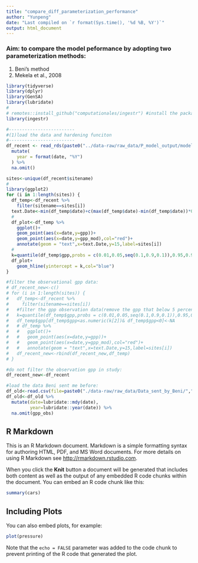 ```yaml
---
title: "compare_diff_parameterization_performance"
author: "Yunpeng"
date: "Last compiled on `r format(Sys.time(), '%d %B, %Y')`"
output: html_document
---
```


### Aim: to compare the model peformance by adopting two parameterization methods:
1) Beni's method    
2) Mekela et al., 2008 

```r
library(tidyverse)
library(dplyr)
library(GenSA)
library(lubridate)
#
# remotes::install_github("computationales/ingestr") #install the package
library(ingestr)

#-------------------------
#(1)load the data and hardening funciton
#-------------------------
df_recent <- read_rds(paste0("../data-raw/raw_data/P_model_output/model_data.rds")) %>%
  mutate(
    year = format(date, "%Y")
  ) %>%
  na.omit()

sites<-unique(df_recent$sitename)
#
library(ggplot2)
for (i in 1:length(sites)) {
  df_temp<-df_recent %>%
    filter(sitename==sites[i])
  text.Date<-min(df_temp$date)+c(max(df_temp$date)-min(df_temp$date))*0.1
  #
  df_plot<-df_temp %>%
    ggplot()+
    geom_point(aes(x=date,y=gpp))+
    geom_point(aes(x=date,y=gpp_mod),col="red")+
    annotate(geom = "text",x=text.Date,y=15,label=sites[i])
  #
  k=quantile(df_temp$gpp,probs = c(0.01,0.05,seq(0.1,0.9,0.1)),0.95,0.99)
  df_plot+
    geom_hline(yintercept = k,col="blue")
}

#filter the observational gpp data:
# df_recent_new<-c()
# for (i in 1:length(sites)) {
#   df_temp<-df_recent %>%
#     filter(sitename==sites[i])
#   #filter the gpp observation data(remove the gpp that below 5 percentile and negative):
#   k=quantile(df_temp$gpp,probs = c(0.01,0.05,seq(0.1,0.9,0.1)),0.95,0.99)
#   df_temp$gpp[df_temp$gpp<as.numeric(k[2])& df_temp$gpp<0]<-NA
#   # df_temp %>%
#   #   ggplot()+
#   #   geom_point(aes(x=date,y=gpp))+
#   #   geom_point(aes(x=date,y=gpp_mod),col="red")+
#   #   annotate(geom = "text",x=text.Date,y=15,label=sites[i])
#   df_recent_new<-rbind(df_recent_new,df_temp)
# }

#do not filter the observation gpp in study:
df_recent_new<-df_recent

#load the data Beni sent me before:
df_old<-read.csv(file=paste0("./data-raw/raw_data/Data_sent_by_Beni/","ddf_fluxnet2015_pmodel_with_forcings_stocker19gmd.csv"))
df_old<-df_old %>%
  mutate(date=lubridate::mdy(date),
         year=lubridate::year(date)) %>%
  na.omit(gpp_obs)


```














## R Markdown

This is an R Markdown document. Markdown is a simple formatting syntax for authoring HTML, PDF, and MS Word documents. For more details on using R Markdown see <http://rmarkdown.rstudio.com>.

When you click the **Knit** button a document will be generated that includes both content as well as the output of any embedded R code chunks within the document. You can embed an R code chunk like this:

```r
summary(cars)
```

## Including Plots

You can also embed plots, for example:

```r
plot(pressure)
```

Note that the `echo = FALSE` parameter was added to the code chunk to prevent printing of the R code that generated the plot.
